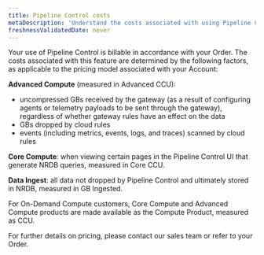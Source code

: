 ```yaml
---
title: Pipeline Control costs
metaDescription: 'Understand the costs associated with using Pipeline Control.'
freshnessValidatedDate: never
---
```


Your use of Pipeline Control is billable in accordance with your Order. The costs associated with this feature are determined by the following factors, as applicable to the pricing model associated with your Account:

**Advanced Compute** (measured in Advanced CCU):
- uncompressed GBs received by the gateway (as a result of configuring agents or telemetry payloads to be sent through the gateway), regardless of whether gateway rules have an effect on the data
- GBs dropped by cloud rules
- events (including metrics, events, logs, and traces) scanned by cloud rules

**Core Compute**: when viewing certain pages in the Pipeline Control UI that generate NRDB queries, measured in Core CCU.

**Data Ingest**: all data not dropped by Pipeline Control and ultimately stored in NRDB, measured in GB Ingested.

For On-Demand Compute customers, Core Compute and Advanced Compute products are made available as the Compute Product, measured as CCU.

For further details on pricing, please contact our sales team or refer to your Order.
